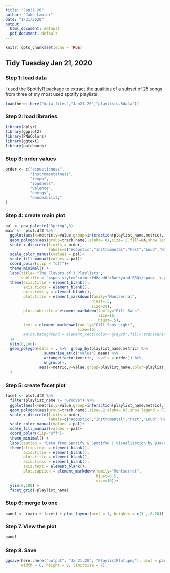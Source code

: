 ```yaml
---
title: "Jan21.20"
author: "Jake Lawlor"
date: "1/31/2020"
output:
  html_document: default
  pdf_document: default
---
```


```r
knitr::opts_chunk$set(echo = TRUE)
```

## Tidy Tuesday Jan 21, 2020

### Step 1: load data
I used the SpotifyR package to extract the qualities of 
a subset of 25 songs from three of my most used spotify playlists

```r
load(here::here("data files","Jan21.20","playlists.Rdata"))
```



### Step 2: load libraries 


```r
library(dplyr)
library(ggplot2)
library(PNWColors)
library(ggtext)
library(patchwork)
```


### Step 3: order values

```r
order <- c("acousticness", 
           "instrumentalness", 
           "tempo", 
           "loudness",
           "valence",
           "energy",
           "danceability"
) 
```



### Step 4: create main plot

```r

pal <- pnw_palette("Spring",3)
main <-  plot.df2 %>%
  ggplot(aes(x=metric,y=value,group=interaction(playlist_name,metric),fill=playlist_name,color=playlist_name)) +
  geom_polygon(aes(group=track.name),alpha=.01,size=.2,fill=NA,show.legend = F)+ 
  scale_x_discrete(limits = order,
                   labels=c("Acoustic","Instrumental","Fast","Loud","Happy","Energetic","Danceable"))+
  scale_color_manual(values = pal)+
  scale_fill_manual(values = pal)+
  coord_polar(clip = "off")+
  theme_minimal() + 
  labs(title= "The Flavors of 3 Playlists",
       subtitle = "<span style='color:#d8aedd'>Backyard BBQ</span>  <span style='color:#cb74ad'>Mellow Jams</span>    <span style='color:#ffc3a3'>Study Songs</span>")+
  theme(axis.title = element_blank(),
        axis.ticks = element_blank(),
        axis.text.y = element_blank(),
        plot.title = element_markdown(family="Montserrat",
                                      hjust=.5,
                                      size=24),
        plot.subtitle = element_markdown(family="Gill Sans",
                                         size=16,
                                         hjust=.5),
        text = element_markdown(family="Gill Sans Light",
                                size=16),
        #plot.background = element_rect(color="grey20",fill="transparent")
  )+
  ylim(0,100)+
  geom_polygon(data = . %>%  group_by(playlist_name,metric) %>% 
                 summarise_at(c("value"),mean) %>%
                 arrange(factor(metric, levels = order)) %>%
                 ungroup(),
               aes(x=metric,y=value,group=playlist_name,color=playlist_name,fill=playlist_name),alpha=.4,size=1.5,show.legend = F
  ) 

```


### Step 5: create facet plot

```r

facet <- plot.df2 %>%
  filter(playlist_name != "Groove") %>%
  ggplot(aes(x=metric,y=value,group=interaction(playlist_name,metric),fill=playlist_name,color=playlist_name)) +
  geom_polygon(aes(group=track.name),size=.2,alpha=.03,show.legend = F)+ 
  scale_x_discrete(limits = order,
                   labels=c("Acoustic","Instrumental","Fast","Loud","Happy","Energetic","Danceable"))+
  scale_color_manual(values = pal)+
  scale_fill_manual(values = pal)+
  coord_polar(clip="off")+
  theme_minimal() +
  labs(caption = "Data from Spotify & SpotifyR | Visualization by @Jake_Lawlor1")+
  theme(strip.text = element_blank(),
        axis.title = element_blank(),
        plot.title = element_blank(),
        axis.ticks = element_blank(),
        axis.text = element_blank(),
        plot.caption = element_markdown(family="Montserrat",
                                        hjust=0.5,
                                        size=10))+
  ylim(0,100) +
  facet_grid(~playlist_name)

```


### Step 6: merge to one

```r
panel <- (main + facet) + plot_layout(ncol = 1, heights = c(1 , 0.28))
```


### Step 7. View the plot
```r
panel
```


### Step 8. Save
```r
ggsave(here::here("output", "Jan21.20", "PlaylistPlot.png"), plot = panel,
       width = 6, height = 8, limitsize = F)
```
